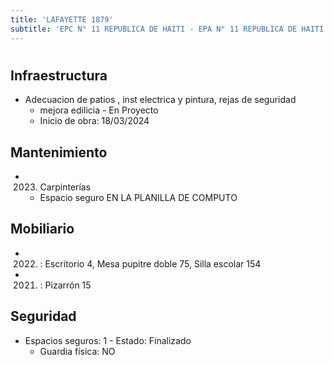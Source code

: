 ```yaml
---
title: 'LAFAYETTE 1879'
subtitle: 'EPC N° 11 REPUBLICA DE HAITI - EPA N° 11 REPUBLICA DE HAITI - UGEE N° 06 BACHILLERATO POPULAR DE ADULTOS Y ADOLESCENTES 2 DE DICIEMBRE - BACH.POP. DE JOVENES Y ADULTOS VILLA 21 24'
---
```


#
## Infraestructura

* Adecuacion de patios , inst electrica y pintura, rejas de seguridad 
    + mejora edilicia - En Proyecto 
    + Inicio de obra: 18/03/2024 






## Mantenimiento

*  (2023) Carpinterías 
    + Espacio seguro EN LA PLANILLA DE COMPUTO





## Mobiliario

*  (2022) : Escritorio 4, Mesa pupitre doble 75, Silla escolar 154 

*  (2021) : Pizarrón 15 





## Seguridad

*  Espacios seguros: 1 - Estado: Finalizado 
    + Guardia física: NO



